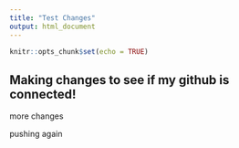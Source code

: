 ```yaml
---
title: "Test Changes"
output: html_document
---
```


```r
knitr::opts_chunk$set(echo = TRUE)
```

## Making changes to see if my github is connected!

more changes

pushing again